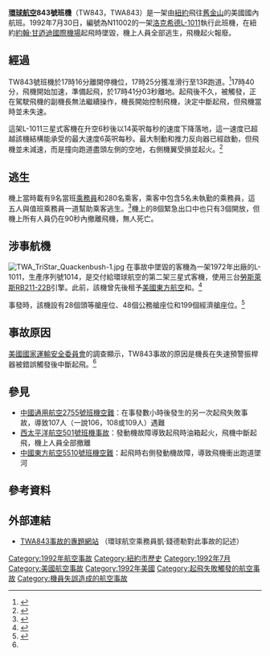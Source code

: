 {{noteTA
|1=zh-cn:洛克希德; zh-hk:洛歇; zh-tw:洛克希德
}}
{{Infobox Airliner accident
|name= 環球航空843號班機事故
|Crash image= Trans World Airlines Flight 843（N11002）wreckage2.jpg
|Image caption= 失事飛機的殘骸
|Date= 1992年7月30日
|Type= 錯誤啟動失速警報裝置導致起飛失敗
|Site= {{USA}}[[纽约|纽约]][[約翰·甘迺迪國際機場|約翰·甘迺迪國際機場]]
|Coordinates= {{coord|40|37|43.7|N|73|46|18.6|W|region:US-NY|display=title,inline}}
|Origin= {{USA}}[[約翰·甘迺迪國際機場|約翰·甘迺迪國際機場]]
|Destination= {{USA}}[[舊金山國際機場|舊金山國際機場]]
|Fatalities= 0
|Injuries= 10
|Aircraft Type= [[洛歇L-1011|洛克希德L-1011-385-1]]
|Operator= [[環球航空|環球航空]]
|Tail Number= N11002
|Passengers= 280
|Crew= 12
|Survivors= 292
}}
'''[[環球航空|環球航空]]843號班機'''（TW843，TWA843）是一架由[[紐約|紐約]]飛往[[舊金山|舊金山]]的美國國內航班。1992年7月30日，編號為N11002的一架[[洛克希德L-1011|洛克希德L-1011]]執行此班機，在紐約[[約翰·甘迺迪國際機場|約翰·甘迺迪國際機場]]起飛時墜毀，機上人員全部逃生，飛機起火報廢。

==經過==
{{UTC time|美國東部日光時間|-4:00}}
TW843號班機於17時16分離開停機位，17時25分獲准滑行至13R跑道。<ref name="ASN">{{cite web|url=http://aviation-safety.net/database/record.php?id=19920730-0|title=ASN Aircraft accident Lockheed L-1011 TriStar 1 N11002 New York-John F. Kennedy International Airport, NY (JFK)|work=[[航空安全網|航空安全網]]|accessdate=2014-05-31|archive-date=2021-01-21|archive-url=https://web.archive.org/web/20210121091714/https://aviation-safety.net/database/record.php?id=19920730-0|dead-url=no}}</ref>17時40分，飛機開始加速，準備起飛，於17時41分03秒離地。起飛後不久，{{link-en|失速預警振桿器|Stick shaker}}被觸發，正在駕駛飛機的副機長無法繼續操作，機長開始控制飛機，決定中斷起飛，但飛機當時並未失速。

這架L-1011三星式客機在升空6秒後以14英呎每秒的速度下降落地，這一速度已超越該機結構能承受的最大速度6英呎每秒。最大制動和推力反向器已經啟動，但飛機並未減速，而是撞向跑道盡頭左側的空地，右側機翼受損並起火。<ref name=ntsb>{{cite web |url=http://www.airdisaster.com/reports/ntsb/AAR93-04.pdf |title=Aircraft Accident Report, Trans World Airlines Flight 843 |author=[[美國國家運輸安全委員會|美國國家運輸安全委員會]] |date=1993-03-31 |accessdate=2014-05-31 |deadurl=yes |archiveurl=https://web.archive.org/web/20070615113908/http://www.airdisaster.com/reports/ntsb/AAR93-04.pdf |archivedate=2007-06-15 }}</ref>

==逃生==
機上當時載有9名當班[[空中乘务员|乘務員]]和280名乘客，乘客中包含5名未執勤的乘務員，這五人與值班乘務員一道幫助乘客逃生。<ref>{{cite web|url=http://www.twaflight843.com/evacuate.html|title=Evacuate|accessdate=2014-05-31|archive-date=2019-05-20|archive-url=https://web.archive.org/web/20190520221637/http://www.twaflight843.com/evacuate.html|dead-url=no}}</ref>機上的8個緊急出口中也只有3個開放，但機上所有人員仍在90秒內撤離飛機，無人死亡。

==涉事航機==
[[File:TWA_TriStar_Quackenbush-1.jpg|thumb]]
在事故中墜毀的客機為一架1972年出廠的L-1011，生產序列號1014，是交付給環球航空的第二架三星式客機，使用三台[[勞斯萊斯RB211|勞斯萊斯RB211-22B]]引擎。此前，該機曾先後租予[[美國東方航空|美國東方航空]]和{{link-en|環美航空|ATA Airlines}}。<ref>{{cite web|url=http://www.airfleets.net/ficheapp/plane-l10-1014.htm|title=TWA N11002 (Lockheed L-1011 TriStar - MSN 1014)|work=Airfleets.net|accessdate=2014-05-31|archive-date=2019-02-09|archive-url=https://web.archive.org/web/20190209180554/https://www.airfleets.net/ficheapp/plane-l10-1014.htm|dead-url=no}}</ref>

事發時，該機設有28個頭等艙座位、48個公務艙座位和199個經濟艙座位。<ref>{{Cite web |url=http://www.twaflight843.com/graphics_2/shell-whole.jpg |title=TW843號班機的座位圖（含機組人員所在位置） |access-date=2014-05-31 |archive-date=2014-05-31 |archive-url=https://web.archive.org/web/20140531091015/http://www.twaflight843.com/graphics_2/shell-whole.jpg |dead-url=no }}</ref>

==事故原因==
[[美國國家運輸安全委員會|美國國家運輸安全委員會]]的調查顯示，TW843事故的原因是機長在失速預警振桿器被錯誤觸發後中斷起飛。<ref name=ntsb/>

==參見==
*[[中國通用航空2755號班機空難|中國通用航空2755號班機空難]]：在事發數小時後發生的另一次起飛失敗事故，導致107人（一說106，108或109人）遇難
*[[西太平洋航空501號班機事故|西太平洋航空501號班機事故]]：發動機故障導致起飛時油箱起火，飛機中斷起飛，機上人員全部撤離
*[[中國東方航空5510號班機空難|中國東方航空5510號班機空難]]：起飛時右側發動機故障，導致飛機衝出跑道墜河

==參考資料==
{{reflist}}

==外部連結==
*[http://www.twaflight843.com/ TWA843事故的專題網站] {{Wayback|url=http://www.twaflight843.com/ |date=20210126221848 }}（環球航空乘務員凱·錢德勒對此事故的記述）

{{1992年航空事故}}
[[Category:1992年航空事故|Category:1992年航空事故]]
[[Category:紐約市歷史|Category:紐約市歷史]]
[[Category:1992年7月|Category:1992年7月]]
[[Category:美國航空事故|Category:美國航空事故]]
[[Category:1992年美國|Category:1992年美國]]
[[Category:起飛失敗觸發的航空事故|Category:起飛失敗觸發的航空事故]]
[[Category:機員失誤造成的航空事故|Category:機員失誤造成的航空事故]]